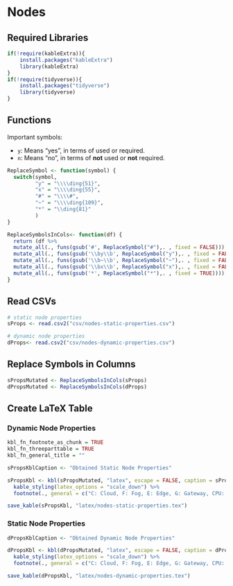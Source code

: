 # Nodes

## Required Libraries

```r
if(!require(kableExtra)){
    install.packages("kableExtra")
    library(kableExtra)
}
if(!require(tidyverse)){
    install.packages("tidyverse")
    library(tidyverse)
}
```

## Functions

Important symbols:

- `y`: Means "yes", in terms of used or required.
- `n`: Means "no", in terms of **not** used or **not** required.

```r
ReplaceSymbol <- function(symbol) {
  switch(symbol,
         "y" = "\\\\ding{51}",
         "x" = "\\\\ding{55}",
         "#" = "\\\\#",
         "~" = "\\\\ding{109}",
         "*" = "\\ding{81}"
         )
}

ReplaceSymbolsInCols<- function(df) {
  return (df %>% 
  mutate_all(., funs(gsub('#', ReplaceSymbol("#"),. , fixed = FALSE))) %>% 
  mutate_all(., funs(gsub('\\by\\b', ReplaceSymbol("y"),. , fixed = FALSE))) %>% 
  mutate_all(., funs(gsub('\\b~\\b', ReplaceSymbol("~"),. , fixed = FALSE))) %>% 
  mutate_all(., funs(gsub('\\bx\\b', ReplaceSymbol("x"),. , fixed = FALSE))) %>% 
  mutate_all(., funs(gsub('*', ReplaceSymbol("*"),. , fixed = TRUE))))
}
```

## Read CSVs

```r
# static node properties
sProps <- read.csv2("csv/nodes-static-properties.csv")

# dynamic node properties
dProps<- read.csv2("csv/nodes-dynamic-properties.csv")
```

## Replace Symbols in Columns

```r
sPropsMutated <- ReplaceSymbolsInCols(sProps)
dPropsMutated <- ReplaceSymbolsInCols(dProps)
```

## Create LaTeX Table

### Dynamic Node Properties

```r
kbl_fn_footnote_as_chunk = TRUE
kbl_fn_threeparttable = TRUE
kbl_fn_general_title = ""

sPropsKblCaption <- "Obtained Static Node Properties"

sPropsKbl <- kbl(sPropsMutated, "latex", escape = FALSE, caption = sPropsKblCaption, booktabs = TRUE) %>% 
  kable_styling(latex_options = "scale_down") %>%
  footnote(., general = c("C: Cloud, F: Fog, E: Edge, G: Gateway, CPU: Central Processing Unit, Mem: Memory, Disk: Storage, Net: Network"), general_title = kbl_fn_general_title, footnote_as_chunk = kbl_fn_footnote_as_chunk, threeparttable = kbl_fn_threeparttable)

save_kable(sPropsKbl, "latex/nodes-static-properties.tex")
```

### Static Node Properties

```r
dPropsKblCaption <- "Obtained Dynamic Node Properties"

dPropsKbl <- kbl(dPropsMutated, "latex", escape = FALSE, caption = dPropsKblCaption, booktabs = TRUE) %>% 
  kable_styling(latex_options = "scale_down") %>%
  footnote(., general = c("C: Cloud, F: Fog, E: Edge, G: Gateway, CPU: Central Processing Unit, Mem: Memory, Disk: Storage, Net: Network"), general_title = kbl_fn_general_title, footnote_as_chunk = kbl_fn_footnote_as_chunk, threeparttable = kbl_fn_threeparttable)

save_kable(dPropsKbl, "latex/nodes-dynamic-properties.tex")
```
